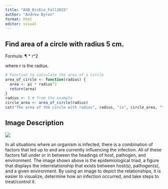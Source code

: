 ---
title: "ASB_DisEco_Fall2025"
author: "Andrew Byron"
format: html
editor: visual
---

## Find area of a circle with radius 5 cm.

Formula: ¶ \* r\^2

where r is the radius.

```{r}
# Function to calculate the area of a circle
area_of_circle <- function(radius) {
  area <- pi * radius^2
  return(area)
}
radius <- 5 # from the example
circle_area <- area_of_circle(radius)
cat("The area of the circle with radius", radius, "is", circle_area, "\n")
```

## **Image Description**

![](EpiTriad.png)

In all situations where an organism is infected, there is a combination of factors that led up to and are currently influencing the infection. All of these factors fall under or in between the headings of host, pathogen, and environment. The image shown above is the epidemiological triad, a figure that displays the interrelationship that exists between host(s), pathogen(s), and a given environment. By using an image to depict the relationships, it is easier to visualize, determine how an infection occurred, and take steps to treat/control it.
